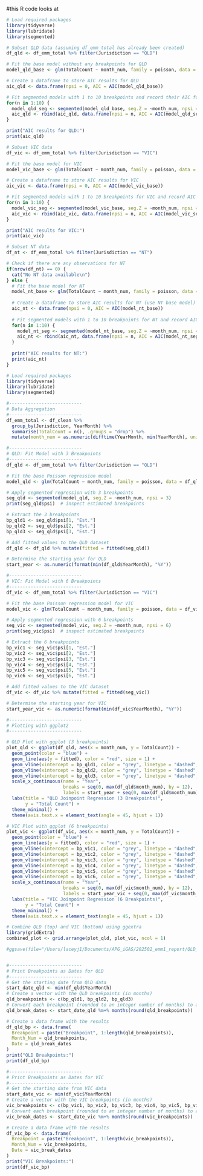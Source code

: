 #this R code looks at 

```r
# Load required packages
library(tidyverse)
library(lubridate)
library(segmented)

# Subset QLD data (assuming df_emm_total has already been created)
df_qld <- df_emm_total %>% filter(Jurisdiction == "QLD")

# Fit the base model without any breakpoints for QLD
model_qld_base <- glm(TotalCount ~ month_num, family = poisson, data = df_qld)

# Create a dataframe to store AIC results for QLD
aic_qld <- data.frame(npsi = 0, AIC = AIC(model_qld_base))

# Fit segmented models with 1 to 10 breakpoints and record their AIC for QLD
for(n in 1:10) {
  model_qld_seg <- segmented(model_qld_base, seg.Z = ~month_num, npsi = n)
  aic_qld <- rbind(aic_qld, data.frame(npsi = n, AIC = AIC(model_qld_seg)))
}

print("AIC results for QLD:")
print(aic_qld)

# Subset VIC data
df_vic <- df_emm_total %>% filter(Jurisdiction == "VIC")

# Fit the base model for VIC
model_vic_base <- glm(TotalCount ~ month_num, family = poisson, data = df_vic)

# Create a dataframe to store AIC results for VIC
aic_vic <- data.frame(npsi = 0, AIC = AIC(model_vic_base))

# Fit segmented models with 1 to 10 breakpoints for VIC and record AIC values
for(n in 1:10) {
  model_vic_seg <- segmented(model_vic_base, seg.Z = ~month_num, npsi = n)
  aic_vic <- rbind(aic_vic, data.frame(npsi = n, AIC = AIC(model_vic_seg)))
}

print("AIC results for VIC:")
print(aic_vic)

# Subset NT data
df_nt <- df_emm_total %>% filter(Jurisdiction == "NT")

# Check if there are any observations for NT
if(nrow(df_nt) == 0) {
  cat("No NT data available\n")
} else {
  # Fit the base model for NT
  model_nt_base <- glm(TotalCount ~ month_num, family = poisson, data = df_nt)
  
  # Create a dataframe to store AIC results for NT (use NT base model)
  aic_nt <- data.frame(npsi = 0, AIC = AIC(model_nt_base))
  
  # Fit segmented models with 1 to 10 breakpoints for NT and record AIC values
  for(n in 1:10) {
    model_nt_seg <- segmented(model_nt_base, seg.Z = ~month_num, npsi = n)
    aic_nt <- rbind(aic_nt, data.frame(npsi = n, AIC = AIC(model_nt_seg)))
  }
  
  print("AIC results for NT:")
  print(aic_nt)
}
```


```r
# Load required packages
library(tidyverse)
library(lubridate)
library(segmented)

#---------------------------
# Data Aggregation
#---------------------------
df_emm_total <- df_clean %>%
  group_by(Jurisdiction, YearMonth) %>%
  summarise(TotalCount = n(), .groups = "drop") %>%
  mutate(month_num = as.numeric(difftime(YearMonth, min(YearMonth), units = "days")) / 30.44)

#---------------------------
# QLD: Fit Model with 3 Breakpoints
#---------------------------
df_qld <- df_emm_total %>% filter(Jurisdiction == "QLD")

# Fit the base Poisson regression model
model_qld <- glm(TotalCount ~ month_num, family = poisson, data = df_qld)

# Apply segmented regression with 3 breakpoints
seg_qld <- segmented(model_qld, seg.Z = ~month_num, npsi = 3)
print(seg_qld$psi)  # inspect estimated breakpoints

# Extract the 3 breakpoints
bp_qld1 <- seg_qld$psi[1, "Est."]
bp_qld2 <- seg_qld$psi[2, "Est."]
bp_qld3 <- seg_qld$psi[3, "Est."]

# Add fitted values to the QLD dataset
df_qld <- df_qld %>% mutate(fitted = fitted(seg_qld))

# Determine the starting year for QLD
start_year <- as.numeric(format(min(df_qld$YearMonth), "%Y"))

#---------------------------
# VIC: Fit Model with 6 Breakpoints
#---------------------------
df_vic <- df_emm_total %>% filter(Jurisdiction == "VIC")

# Fit the base Poisson regression model for VIC
model_vic <- glm(TotalCount ~ month_num, family = poisson, data = df_vic)

# Apply segmented regression with 6 breakpoints
seg_vic <- segmented(model_vic, seg.Z = ~month_num, npsi = 6)
print(seg_vic$psi)  # inspect estimated breakpoints

# Extract the 6 breakpoints
bp_vic1 <- seg_vic$psi[1, "Est."]
bp_vic2 <- seg_vic$psi[2, "Est."]
bp_vic3 <- seg_vic$psi[3, "Est."]
bp_vic4 <- seg_vic$psi[4, "Est."]
bp_vic5 <- seg_vic$psi[5, "Est."]
bp_vic6 <- seg_vic$psi[6, "Est."]

# Add fitted values to the VIC dataset
df_vic <- df_vic %>% mutate(fitted = fitted(seg_vic))

# Determine the starting year for VIC
start_year_vic <- as.numeric(format(min(df_vic$YearMonth), "%Y"))

#---------------------------
# Plotting with ggplot2
#---------------------------

# QLD Plot with ggplot (3 breakpoints)
plot_qld <- ggplot(df_qld, aes(x = month_num, y = TotalCount)) +
  geom_point(color = "blue") +
  geom_line(aes(y = fitted), color = "red", size = 1) +
  geom_vline(xintercept = bp_qld1, color = "grey", linetype = "dashed", size = 1) +
  geom_vline(xintercept = bp_qld2, color = "grey", linetype = "dashed", size = 1) +
  geom_vline(xintercept = bp_qld3, color = "grey", linetype = "dashed", size = 1) +
  scale_x_continuous(name = "Year",
                     breaks = seq(0, max(df_qld$month_num), by = 12),
                     labels = start_year + seq(0, max(df_qld$month_num), by = 12) / 12) +
  labs(title = "QLD Joinpoint Regression (3 Breakpoints)",
       y = "Total Count") +
  theme_minimal() +
  theme(axis.text.x = element_text(angle = 45, hjust = 1))

# VIC Plot with ggplot (6 breakpoints)
plot_vic <- ggplot(df_vic, aes(x = month_num, y = TotalCount)) +
  geom_point(color = "blue") +
  geom_line(aes(y = fitted), color = "red", size = 1) +
  geom_vline(xintercept = bp_vic1, color = "grey", linetype = "dashed", size = 1) +
  geom_vline(xintercept = bp_vic2, color = "grey", linetype = "dashed", size = 1) +
  geom_vline(xintercept = bp_vic3, color = "grey", linetype = "dashed", size = 1) +
  geom_vline(xintercept = bp_vic4, color = "grey", linetype = "dashed", size = 1) +
  geom_vline(xintercept = bp_vic5, color = "grey", linetype = "dashed", size = 1) +
  geom_vline(xintercept = bp_vic6, color = "grey", linetype = "dashed", size = 1) +
  scale_x_continuous(name = "Year",
                     breaks = seq(0, max(df_vic$month_num), by = 12),
                     labels = start_year_vic + seq(0, max(df_vic$month_num), by = 12) / 12) +
  labs(title = "VIC Joinpoint Regression (6 Breakpoints)",
       y = "Total Count") +
  theme_minimal() +
  theme(axis.text.x = element_text(angle = 45, hjust = 1))

# Combine QLD (top) and VIC (bottom) using ggextra
library(gridExtra)
combined_plot <- grid.arrange(plot_qld, plot_vic, ncol = 1)

#ggsave(file="/Users/laceyj1/Documents/APG_iGAS/202502_emm1_report/QLD_VIC_joinpoint.pdf", plot=combined_plot, width=7, height=7)


#---------------------------
# Print Breakpoints as Dates for QLD
#---------------------------
# Get the starting date from QLD data
start_date_qld <- min(df_qld$YearMonth)
# Create a vector with the QLD breakpoints (in months)
qld_breakpoints <- c(bp_qld1, bp_qld2, bp_qld3)
# Convert each breakpoint (rounded to an integer number of months) to a date
qld_break_dates <- start_date_qld %m+% months(round(qld_breakpoints))

# Create a data frame with the results
df_qld_bp <- data.frame(
  Breakpoint = paste("Breakpoint", 1:length(qld_breakpoints)),
  Month_Num = qld_breakpoints,
  Date = qld_break_dates
)
print("QLD Breakpoints:")
print(df_qld_bp)

#---------------------------
# Print Breakpoints as Dates for VIC
#---------------------------
# Get the starting date from VIC data
start_date_vic <- min(df_vic$YearMonth)
# Create a vector with the VIC breakpoints (in months)
vic_breakpoints <- c(bp_vic1, bp_vic2, bp_vic3, bp_vic4, bp_vic5, bp_vic6)
# Convert each breakpoint (rounded to an integer number of months) to a date
vic_break_dates <- start_date_vic %m+% months(round(vic_breakpoints))

# Create a data frame with the results
df_vic_bp <- data.frame(
  Breakpoint = paste("Breakpoint", 1:length(vic_breakpoints)),
  Month_Num = vic_breakpoints,
  Date = vic_break_dates
)
print("VIC Breakpoints:")
print(df_vic_bp)

```
